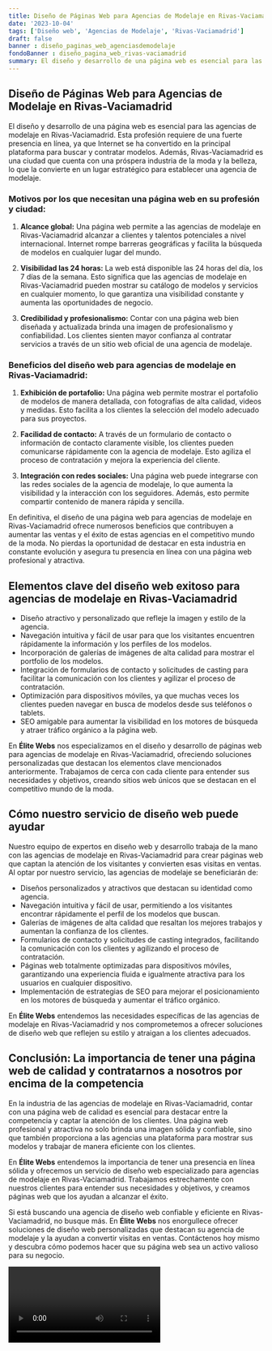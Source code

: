 ```yaml
---
title: Diseño de Páginas Web para Agencias de Modelaje en Rivas-Vaciamadrid
date: '2023-10-04'
tags: ['Diseño web', 'Agencias de Modelaje', 'Rivas-Vaciamadrid']
draft: false
banner : diseño_paginas_web_agenciasdemodelaje
fondoBanner : diseño_pagina_web_rivas-vaciamadrid
summary: El diseño y desarrollo de una página web es esencial para las agencias de modelaje en RivasVaciamadrid. Esta profesión requiere de una fuerte presencia en línea, ya que Internet se ha convertido en la principal plataforma para buscar y contratar modelos. Además, RivasVaciamadrid es una ciudad que cuenta con una próspera industria de la moda y la belleza, lo que la convierte en un lugar estratégico para establecer una agencia de modelaje.
---
```


## Diseño de Páginas Web para Agencias de Modelaje en Rivas-Vaciamadrid

El diseño y desarrollo de una página web es esencial para las agencias de modelaje en Rivas-Vaciamadrid. Esta profesión requiere de una fuerte presencia en línea, ya que Internet se ha convertido en la principal plataforma para buscar y contratar modelos. Además, Rivas-Vaciamadrid es una ciudad que cuenta con una próspera industria de la moda y la belleza, lo que la convierte en un lugar estratégico para establecer una agencia de modelaje.

### Motivos por los que necesitan una página web en su profesión y ciudad:

1. **Alcance global:** Una página web permite a las agencias de modelaje en Rivas-Vaciamadrid alcanzar a clientes y talentos potenciales a nivel internacional. Internet rompe barreras geográficas y facilita la búsqueda de modelos en cualquier lugar del mundo.

2. **Visibilidad las 24 horas:** La web está disponible las 24 horas del día, los 7 días de la semana. Esto significa que las agencias de modelaje en Rivas-Vaciamadrid pueden mostrar su catálogo de modelos y servicios en cualquier momento, lo que garantiza una visibilidad constante y aumenta las oportunidades de negocio.

3. **Credibilidad y profesionalismo:** Contar con una página web bien diseñada y actualizada brinda una imagen de profesionalismo y confiabilidad. Los clientes sienten mayor confianza al contratar servicios a través de un sitio web oficial de una agencia de modelaje.

### Beneficios del diseño web para agencias de modelaje en Rivas-Vaciamadrid:

1. **Exhibición de portafolio:** Una página web permite mostrar el portafolio de modelos de manera detallada, con fotografías de alta calidad, videos y medidas. Esto facilita a los clientes la selección del modelo adecuado para sus proyectos.

2. **Facilidad de contacto:** A través de un formulario de contacto o información de contacto claramente visible, los clientes pueden comunicarse rápidamente con la agencia de modelaje. Esto agiliza el proceso de contratación y mejora la experiencia del cliente.

3. **Integración con redes sociales:** Una página web puede integrarse con las redes sociales de la agencia de modelaje, lo que aumenta la visibilidad y la interacción con los seguidores. Además, esto permite compartir contenido de manera rápida y sencilla.

En definitiva, el diseño de una página web para agencias de modelaje en Rivas-Vaciamadrid ofrece numerosos beneficios que contribuyen a aumentar las ventas y el éxito de estas agencias en el competitivo mundo de la moda. No pierdas la oportunidad de destacar en esta industria en constante evolución y asegura tu presencia en línea con una página web profesional y atractiva.

<GifSeo />

<Cta />

## Elementos clave del diseño web exitoso para agencias de modelaje en Rivas-Vaciamadrid

- Diseño atractivo y personalizado que refleje la imagen y estilo de la agencia.
- Navegación intuitiva y fácil de usar para que los visitantes encuentren rápidamente la información y los perfiles de los modelos.
- Incorporación de galerías de imágenes de alta calidad para mostrar el portfolio de los modelos.
- Integración de formularios de contacto y solicitudes de casting para facilitar la comunicación con los clientes y agilizar el proceso de contratación.
- Optimización para dispositivos móviles, ya que muchas veces los clientes pueden navegar en busca de modelos desde sus teléfonos o tablets.
- SEO amigable para aumentar la visibilidad en los motores de búsqueda y atraer tráfico orgánico a la página web.

En **Élite Webs** nos especializamos en el diseño y desarrollo de páginas web para agencias de modelaje en Rivas-Vaciamadrid, ofreciendo soluciones personalizadas que destacan los elementos clave mencionados anteriormente. Trabajamos de cerca con cada cliente para entender sus necesidades y objetivos, creando sitios web únicos que se destacan en el competitivo mundo de la moda.

## Cómo nuestro servicio de diseño web puede ayudar

Nuestro equipo de expertos en diseño web y desarrollo trabaja de la mano con las agencias de modelaje en Rivas-Vaciamadrid para crear páginas web que captan la atención de los visitantes y convierten esas visitas en ventas. Al optar por nuestro servicio, las agencias de modelaje se beneficiarán de:

- Diseños personalizados y atractivos que destacan su identidad como agencia.
- Navegación intuitiva y fácil de usar, permitiendo a los visitantes encontrar rápidamente el perfil de los modelos que buscan.
- Galerías de imágenes de alta calidad que resaltan los mejores trabajos y aumentan la confianza de los clientes.
- Formularios de contacto y solicitudes de casting integrados, facilitando la comunicación con los clientes y agilizando el proceso de contratación.
- Páginas web totalmente optimizadas para dispositivos móviles, garantizando una experiencia fluida e igualmente atractiva para los usuarios en cualquier dispositivo.
- Implementación de estrategias de SEO para mejorar el posicionamiento en los motores de búsqueda y aumentar el tráfico orgánico.

En **Élite Webs** entendemos las necesidades específicas de las agencias de modelaje en Rivas-Vaciamadrid y nos comprometemos a ofrecer soluciones de diseño web que reflejen su estilo y atraigan a los clientes adecuados.

## Conclusión: La importancia de tener una página web de calidad y contratarnos a nosotros por encima de la competencia

En la industria de las agencias de modelaje en Rivas-Vaciamadrid, contar con una página web de calidad es esencial para destacar entre la competencia y captar la atención de los clientes. Una página web profesional y atractiva no solo brinda una imagen sólida y confiable, sino que también proporciona a las agencias una plataforma para mostrar sus modelos y trabajar de manera eficiente con los clientes.

En **Élite Webs** entendemos la importancia de tener una presencia en línea sólida y ofrecemos un servicio de diseño web especializado para agencias de modelaje en Rivas-Vaciamadrid. Trabajamos estrechamente con nuestros clientes para entender sus necesidades y objetivos, y creamos páginas web que los ayudan a alcanzar el éxito.

Si está buscando una agencia de diseño web confiable y eficiente en Rivas-Vaciamadrid, no busque más. En **Élite Webs** nos enorgullece ofrecer soluciones de diseño web personalizadas que destacan su agencia de modelaje y la ayudan a convertir visitas en ventas. Contáctenos hoy mismo y descubra cómo podemos hacer que su página web sea un activo valioso para su negocio.

<Video />

<CtaBot job='Agencias de Modelaje' city='Rivas-Vaciamadrid'/>

<Gmaps query='Rivas-Vaciamadrid+españa+maps' />
